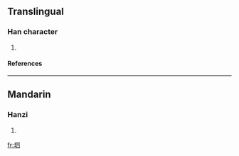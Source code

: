 ==Translingual==
===Han character===
{{Han char|rn=32|rad=土|as=05|sn=8|four=|canj=土尸尸山 (GSSU)}}
# {{defn|Han|sort=土05}}
====References====
{{Han ref|kx=0227.271|hdz=10432.020|uh=5787|ud=22407}}
----
==Mandarin==
===Hanzi===
{{cmn-hanzi|pin=[[ào]] (ao4)|wg=ao<sup>4</sup>}}
# {{defn|Mandarin}}

[[fr:垇]]